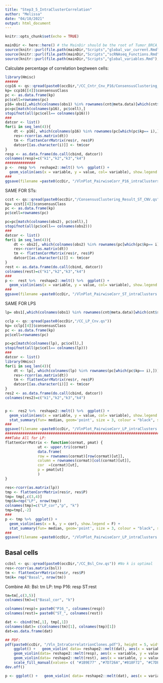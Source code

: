 ```yaml
---
title: "Step3_5_IntraClusterCorrelation"
author: "Melissa"
date: "04/10/2021"
output: html_document
---
```


```r
knitr::opts_chunk$set(echo = TRUE)
```


```r
mainDir <- here::here() # the MainDir should be the root of Tumor_BRCA_P53:
source(knitr::purl(file.path(mainDir,"Scripts","global_var_current.Rmd"), quiet=TRUE))
source(knitr::purl(file.path(mainDir,"Scripts","scRNAseq_Functions.Rmd"), quiet=TRUE))
source(knitr::purl(file.path(mainDir,"Scripts","global_variables.Rmd"), quiet=TRUE))
```



Calculate percentage of correlation begtween cells:
```r
library(Hmisc)
######
ccp16 <- qs::qread(paste0(occDir,"/CC_Cntr_Cnv_P16/ConsensusClustering_Result_CNV_p16.qs"))
kp= ccp16[[4]]$consensusClass
pc <- as.data.frame(kp)
pc$cell=rownames(pc)
p16= obs1[,which(colnames(obs1) %in% rownames(cnt@meta.data)[which(cnt$subtype=="P16+ Pre-lesional")]  )]
pc=pc[match(colnames(p16), pc$cell),]
stopifnot(all(pc$cell== colnames(p16)))
###
datcor <- list()
for(i in seq_len(4)){
    dt <- p16[, which(colnames(p16) %in% rownames(pc[which(pc$kp== i),]))]
    res<-rcorr(as.matrix(dt))
    tm <- flattenCorrMatrix(res$r, res$P)
    datcor[[as.character(i)]] <- tm$cor
}
resp <- as.data.frame(do.call(cbind, datcor)) 
colnames(resp)=c("k1","k2","k3","k4")
##############
p <-  resp %>%  reshape2::melt() %>%  ggplot() + 
  geom_violin(aes(x = variable, y = value, col= variable), show.legend = F) + themplot 
###
ggsave(filename =paste0(ccDir, "/VlnPlot_PairwiseCorr_P16_intraClusters.pdf"), device = "pdf", plot = p, width = 500, height = 500, dpi = 500, units = "mm" ) 
```

SAME FOR STs:

```r
ccst <- qs::qread(paste0(occDir,"/ConsensusClustering_Result_ST_CNV.qs"))
kp= ccst[[4]]$consensusClass
pc <- as.data.frame(kp)
pc$cell=rownames(pc)

pc=pc[match(colnames(obs2), pc$cell),]
stopifnot(all(pc$cell== colnames(obs2)))
###
datcor <- list()
for(i in seq_len(4)){
    dt <- obs2[, which(colnames(obs2) %in% rownames(pc[which(pc$kp== i),]))]
    res<-rcorr(as.matrix(dt))
    tm <- flattenCorrMatrix(res$r, res$P)
    datcor[[as.character(i)]] <- tm$cor
}
rest <- as.data.frame(do.call(cbind, datcor)) 
colnames(rest)=c("k1","k2","k3","k4")
###
p <-  rest %>%  reshape2::melt() %>%  ggplot() + 
  geom_violin(aes(x = variable, y = value, col= variable), show.legend = F) + themplot 
###
ggsave(filename =paste0(ccDir, "/VlnPlot_PairwiseCorr_ST_intraClusters.pdf"), device = "pdf", plot = p, width = 500, height = 500, dpi = 500, units = "mm" ) 
```

SAME FOR LPS

```r
lp= obs1[,which(colnames(obs1) %in% rownames(cnt@meta.data)[which(cnt$subtype=="LP")]  )]

cclp <- qs::qread(paste0(occDir,"/CC_LP_Cnv.qs"))
kp= cclp[[4]]$consensusClass
pc <- as.data.frame(kp)
pc$cell=rownames(pc)

pc=pc[match(colnames(lp), pc$cell),]
stopifnot(all(pc$cell== colnames(lp)))
###
datcor <- list()
library(Hmisc)
for(i in seq_len(4)){
    dt <- lp[, which(colnames(lp) %in% rownames(pc[which(pc$kp== i),]))]
    res<-rcorr(as.matrix(dt))
    tm <- flattenCorrMatrix(res$r, res$P)
    datcor[[as.character(i)]] <- tm$cor
}
res2 <- as.data.frame(do.call(cbind, datcor)) 
colnames(res2)=c("k1","k2","k3","k4")


p <-  res2 %>%  reshape2::melt() %>%  ggplot() + 
  geom_violin(aes(x = variable, y = value, col= variable), show.legend = F) + 
  stat_summary(fun= median, geom='point', size = 3, colour = "black", shape = 95,aes(x = variable, y = value))+themplot 
###
ggsave(filename =paste0(ccDir, "/VlnPlot_PairwiseCorr_LP_intraClusters.pdf"), device = "pdf", plot = p, width = 500, height = 500, dpi = 500, units = "mm" ) 
###############################################################################
###Take All for LP:
flattenCorrMatrix <- function(cormat, pmat) {
               ut <- upper.tri(cormat)
               data.frame(
               row = rownames(cormat)[row(cormat)[ut]],
               column = rownames(cormat)[col(cormat)[ut]],
               cor  =(cormat)[ut],
               p = pmat[ut]
               )
}

res<-rcorr(as.matrix(lp))
tmp <- flattenCorrMatrix(res$r, res$P)
tmp= tmp[,c(3,4)]
tmp$k=rep("LP", nrow(tmp))
colnames(tmp)=c("LP_cor","p", "k")
tmp=tmp[,-2]
###
p <- tmp %>%  ggplot() + 
  geom_violin(aes(x = k, y = cor), show.legend = F) + 
  stat_summary(fun= median, geom='point', size = 3, colour = "black", shape = 95,aes(x = k, y = cor))+themplot 
###
ggsave(filename =paste0(ccDir, "/VlnPlot_PairwiseCorr_LP_intraClusters.pdf"), device = "pdf", plot = p, width = 500, height = 500, dpi = 500, units = "mm" ) 

```

## Basal cells
```r
ccbsl <- qs::qread(paste0(occDir,"/CC_Bsl_Cnv.qs")) #No k is optimal
res<-rcorr(as.matrix(bsl))
tm <- flattenCorrMatrix(res$r, res$P)
tm$k= rep("Basal", nrow(tm))
```

Combine All:
Bsl: tm
LP: tmp
P16: resp
ST:rest

```r
tm=tm[,c(3,5)]
colnames(tm)=c("Basal_cor", "k")

colnames(resp)= paste0("P16_", colnames(resp))
colnames(rest)= paste0("ST_", colnames(rest))
```

```r
dat <- cbind(tm[,1], tmp[,1])
colnames(dat)= c(colnames(tm)[1], colnames(tmp)[1])
dat=as.data.frame(dat)

## PDF:
pdf(paste0(ccDir, "/Vln_IntraCorrelatrionClones.pdf"), height = 5, width = 10)
    ggplot() +   geom_violin( data= reshape2::melt(dat), aes(x = variable, y = value, fill= variable), show.legend = F)+
    geom_violin(data= reshape2::melt(resp), aes(x = variable, y = value, fill= variable),show.legend = F )+
    geom_violin(data= reshape2::melt(rest), aes(x = variable, y = value, fill= variable),show.legend = F ) + gtheme+
    scale_fill_manual(values= c( "#1B9E77" ,"#7D726A","#818F72", "#C7DEC1", "#A0D439", "#B0F24E","#CBC2CC", "#B16BB3", "#F277F2", "#A65DA0")) + themplot + xlab("") + ylab("") 
dev.off()
```

```r
p <- ggplot() +   geom_violin( data= reshape2::melt(dat), aes(x = variable, y = value, fill= variable), show.legend = F)+ stat_compare_means(data= dat,label = "p.signif", method = "wilcox.test", ref.group = "LP_cor",aes(label=..p.adj..))

```


